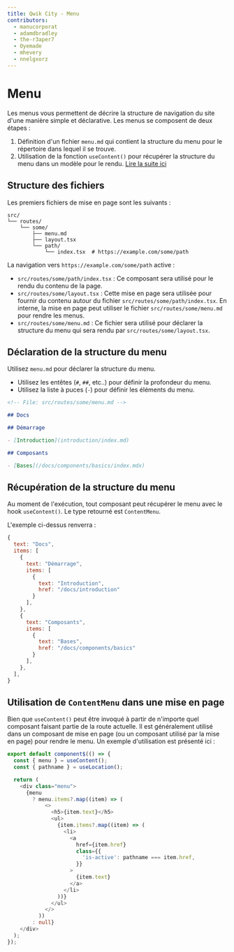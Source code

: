```yaml
---
title: Qwik City - Menu
contributors:
  - manucorporat
  - adamdbradley
  - the-r3aper7
  - Oyemade
  - mhevery
  - nnelgxorz
---
```


# Menu

Les menus vous permettent de décrire la structure de navigation du site d'une manière simple et déclarative. Les menus se composent de deux étapes :

1. Définition d'un fichier `menu.md` qui contient la structure du menu pour le répertoire dans lequel il se trouve.
2. Utilisation de la fonction `useContent()` pour récupérer la structure du menu dans un modèle pour le rendu. [Lire la suite ici](../../../qwikcity/api/use-content/index.mdx)

## Structure des fichiers

Les premiers fichiers de mise en page sont les suivants :

```
src/
└── routes/
    └── some/
        ├── menu.md
        ├── layout.tsx
        └── path/
            └── index.tsx  # https://example.com/some/path
```

La navigation vers `https://example.com/some/path` active :

- `src/routes/some/path/index.tsx` : Ce composant sera utilisé pour le rendu du contenu de la page.
- `src/routes/some/layout.tsx` : Cette mise en page sera utilisée pour fournir du contenu autour du fichier `src/routes/some/path/index.tsx`. En interne, la mise en page peut utiliser le fichier `src/routes/some/menu.md` pour rendre les menus.
- `src/routes/some/menu.md` : Ce fichier sera utilisé pour déclarer la structure du menu qui sera rendu par `src/routes/some/layout.tsx`.

## Déclaration de la structure du menu

Utilisez `menu.md` pour déclarer la structure du menu.

- Utilisez les entêtes (`#`, `##`, etc..) pour définir la profondeur du menu.
- Utilisez la liste à puces (`-`) pour définir les éléments du menu.

```markdown
<!-- File: src/routes/some/menu.md -->

## Docs

## Démarrage

- [Introduction](introduction/index.md)

## Composants

- [Bases](/docs/components/basics/index.mdx)
```

## Récupération de la structure du menu

Au moment de l'exécution, tout composant peut récupérer le menu avec le hook `useContent()`. Le type retourné est `ContentMenu`.

L'exemple ci-dessus renverra :

```javascript
{
  text: "Docs",
  items: [
    {
      text: "Démarrage",
      items: [
        {
          text: "Introduction",
          href: "/docs/introduction"
        }
      ],
    },
    {
      text: "Composants",
      items: [
        {
          text: "Bases",
          href: "/docs/components/basics"
        }
      ],
    },
  ],
}
```

## Utilisation de `ContentMenu` dans une mise en page

Bien que `useContent()` peut être invoqué à partir de n'importe quel composant faisant partie de la route actuelle. Il est généralement utilisé dans un composant de mise en page (ou un composant utilisé par la mise en page) pour rendre le menu. Un exemple d'utilisation est présenté ici :

```typescript
export default component$(() => {
  const { menu } = useContent();
  const { pathname } = useLocation();

  return (
    <div class="menu">
      {menu
        ? menu.items?.map((item) => (
            <>
              <h5>{item.text}</h5>
              <ul>
                {item.items?.map((item) => (
                  <li>
                    <a
                      href={item.href}
                      class={{
                        'is-active': pathname === item.href,
                      }}
                    >
                      {item.text}
                    </a>
                  </li>
                ))}
              </ul>
            </>
          ))
        : null}
    </div>
  );
});
```
